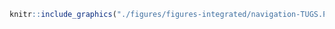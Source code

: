 <!-- #### Navigation - Remorqueur / port {-} -->


<!-- -------------------------------------------------- -->

```r
knitr::include_graphics("./figures/figures-integrated/navigation-TUGS.PORT.png")
```

<br>
